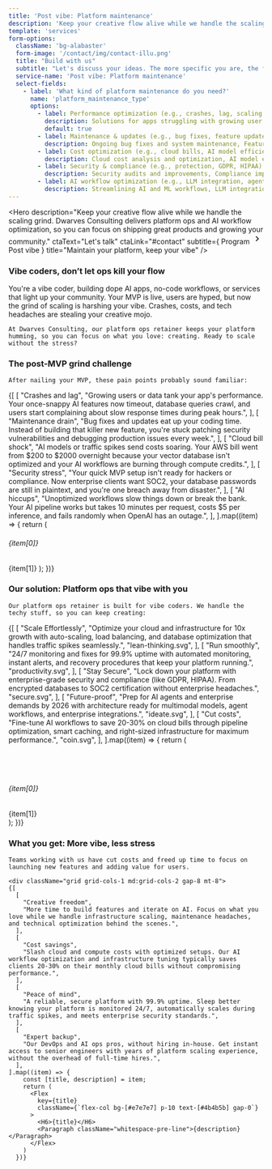 ```yaml
---
title: 'Post vibe: Platform maintenance'
description: 'Keep your creative flow alive while we handle the scaling grind. Dwarves Consulting delivers platform ops and AI workflow optimization, so you can focus on shipping great products and growing your community.'
template: 'services'
form-options:
  className: 'bg-alabaster'
  form-image: '/contact/img/contact-illu.png'
  title: "Build with us"
  subtitle: "Let's discuss your ideas. The more specific you are, the faster we can help. Our team will get back to you within 24hrs."
  service-name: 'Post vibe: Platform maintenance'
  select-fields:
    - label: 'What kind of platform maintenance do you need?'
      name: 'platform_maintenance_type'
      options:
        - label: Performance optimization (e.g., crashes, lag, scaling issues)
          description: Solutions for apps struggling with growing user base, Performance tuning for data-intensive operations, Infrastructure scaling to handle traffic spikes, Optimization for improved response times.
          default: true
        - label: Maintenance & updates (e.g., bug fixes, feature updates)
          description: Ongoing bug fixes and system maintenance, Feature updates and improvements, Code refactoring for better maintainability, Technical debt reduction.
        - label: Cost optimization (e.g., cloud bills, AI model efficiency)
          description: Cloud cost analysis and optimization, AI model efficiency improvements, Resource allocation review, Strategies to reduce operational expenses without sacrificing performance.
        - label: Security & compliance (e.g., protection, GDPR, HIPAA)
          description: Security audits and improvements, Compliance implementation (GDPR, HIPAA, etc.), Data protection strategies, Authentication and authorization enhancements.
        - label: AI workflow optimization (e.g., LLM integration, agent systems)
          description: Streamlining AI and ML workflows, LLM integration and optimization, Agent system improvements, AI pipeline efficiency enhancements.
---
```


<Hero
  description="Keep your creative flow alive while we handle the scaling grind. Dwarves Consulting delivers platform ops and AI workflow optimization, so you can focus on shipping great products and growing your community."
  ctaText="Let's talk"
  ctaLink="#contact"
  subtitle={
    <Flex className="gap-0">
      Program
      <svg
        stroke="currentColor"
        fill="currentColor"
        stroke-width="0"
        viewBox="0 0 24 24"
        height="1.5em"
        width="1.5em"
        xmlns="http://www.w3.org/2000/svg"
      >
        <path d="M8.59 16.34l4.58-4.59-4.58-4.59L10 5.75l6 6-6 6z"></path>
      </svg>
      Post vibe
    </Flex>
  }
  title="Maintain your platform,
  keep your vibe"
/>

<Section className="bg-alabaster py-20" contentClassName="flex items-center flex-col gap-4">

  ### Vibe coders, don’t let ops kill your flow

  <div className="text-center text-xl max-w-4xl">
    You're a vibe coder, building dope AI apps, no-code workflows, or services that light up your community. <span className="text-primary font-semibold">Your MVP is live, users are hyped</span>, but now the grind of scaling is harshing your vibe. Crashes, costs, and tech headaches are stealing your creative mojo.

    At Dwarves Consulting, our platform ops retainer keeps your platform humming, so you can focus on what you love: creating. Ready to scale without the stress?
  </div>

</Section>


<Section>

### The post-MVP grind challenge

  <ParagraphBlock>

    After nailing your MVP, these pain points probably sound familiar:

  </ParagraphBlock>

  <div className="grid grid-cols-1 md:grid-cols-3 gap-8 md:gap-20 mt-20">
    {[
      [
        "Crashes and lag",
        "Growing users or data tank your app's performance. Your once-snappy AI features now timeout, database queries crawl, and users start complaining about slow response times during peak hours.",
      ],
      [
        "Maintenance drain",
        "Bug fixes and updates eat up your coding time. Instead of building that killer new feature, you're stuck patching security vulnerabilities and debugging production issues every week.",
      ],
      [
        "Cloud bill shock",
        "AI models or traffic spikes send costs soaring. Your AWS bill went from $200 to $2000 overnight because your vector database isn't optimized and your AI workflows are burning through compute credits.",
      ],
      [
        "Security stress",
        "Your quick MVP setup isn't ready for hackers or compliance. Now enterprise clients want SOC2, your database passwords are still in plaintext, and you're one breach away from disaster.",
      ],
      [
        "AI hiccups",
        "Unoptimized workflows slow things down or break the bank. Your AI pipeline works but takes 10 minutes per request, costs $5 per inference, and fails randomly when OpenAI has an outage.",
      ],
    ].map((item) => {
      return (
        <Flex key={item[0]} className="flex-col gap-0">
          <H6>{item[0]}</H6>
          <Paragraph className="text-md">{item[1]}</Paragraph>
        </Flex>
      );
    })}
  </div>

</Section>

<Section className="bg-alabaster py-20">

### Our solution: Platform ops that vibe with you

  <ParagraphBlock>

    Our platform ops retainer is built for vibe coders. We handle the techy stuff, so you can keep creating:

  </ParagraphBlock>

  <div className="grid grid-cols-1 md:grid-cols-2 gap-8 md:gap-20 md:gap-x-40 lg:gap-x-60 mt-20">
    {[
      [
        "Scale Effortlessly",
        "Optimize your cloud and infrastructure for 10x growth with auto-scaling, load balancing, and database optimization that handles traffic spikes seamlessly.",
        "lean-thinking.svg",
      ],
      [
        "Run smoothly",
        "24/7 monitoring and fixes for 99.9% uptime with automated monitoring, instant alerts, and recovery procedures that keep your platform running.",
        "productivity.svg",
      ],
      [
        "Stay Secure",
        "Lock down your platform with enterprise-grade security and compliance (like GDPR, HIPAA). From encrypted databases to SOC2 certification without enterprise headaches.",
        "secure.svg",
      ],
      [
        "Future-proof",
        "Prep for AI agents and enterprise demands by 2026 with architecture ready for multimodal models, agent workflows, and enterprise integrations.",
        "ideate.svg",
      ],
      [
        "Cut costs",
        "Fine-tune AI workflows to save 20-30% on cloud bills through pipeline optimization, smart caching, and right-sized infrastructure for maximum performance.",
        "coin.svg",
      ],
    ].map((item) => {
      return (
        <div key={item[0]}>
          <svg width="60" height="60">
            <use href={`./assets/${item[2]}`} />
          </svg>
          <H6>{item[0]}</H6>
          <Paragraph className="text-md">{item[1]}</Paragraph>
        </div>
      );
    })}
  </div>

</Section>

<Section>

### What you get: More vibe, less stress

  <ParagraphBlock>

    Teams working with us have cut costs and freed up time to focus on launching new features and adding value for users.

  </ParagraphBlock>

    <div className="grid grid-cols-1 md:grid-cols-2 gap-8 mt-8">
    {[
      [
        "Creative freedom",
        "More time to build features and iterate on AI. Focus on what you love while we handle infrastructure scaling, maintenance headaches, and technical optimization behind the scenes.",
      ],
      [
        "Cost savings",
        "Slash cloud and compute costs with optimized setups. Our AI workflow optimization and infrastructure tuning typically saves clients 20-30% on their monthly cloud bills without compromising performance.",
      ],
      [
        "Peace of mind",
        "A reliable, secure platform with 99.9% uptime. Sleep better knowing your platform is monitored 24/7, automatically scales during traffic spikes, and meets enterprise security standards.",
      ],
      [
        "Expert backup",
        "Our DevOps and AI ops pros, without hiring in-house. Get instant access to senior engineers with years of platform scaling experience, without the overhead of full-time hires.",
      ],
    ].map((item) => {
        const [title, description] = item;
        return (
          <Flex
            key={title}
            className={`flex-col bg-[#e7e7e7] p-10 text-[#4b4b5b] gap-0`}
          >
            <H6>{title}</H6>
            <Paragraph className="whitespace-pre-line">{description}</Paragraph>
          </Flex>
        )
      })}
  </div>

</Section>
